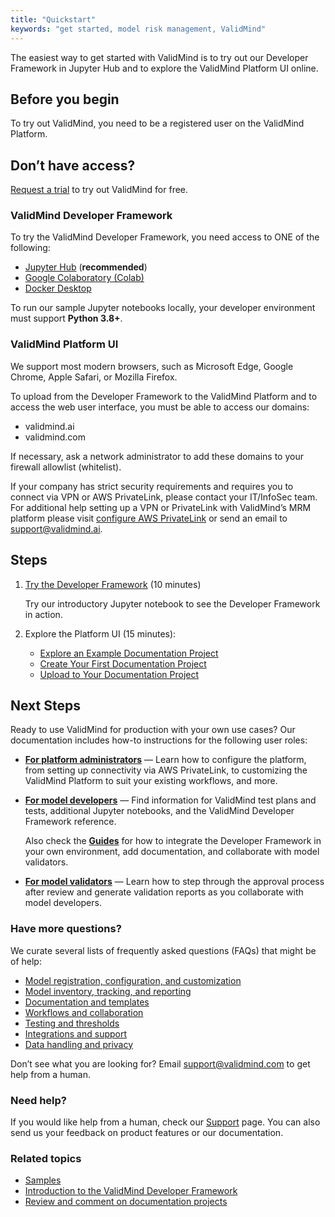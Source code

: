 ```yaml
---
title: "Quickstart"
keywords: "get started, model risk management, ValidMind"
---
```


The easiest way to get started with ValidMind is to try out our Developer Framework in Jupyter Hub and to explore the ValidMind Platform UI online. 

## Before you begin

To try out ValidMind, you need to be a registered user on the ValidMind Platform.

::: {.callout-tip}
## Don't have access?
[Request a trial](https://validmind.com/demo) to try out ValidMind for free. 
:::

### ValidMind Developer Framework

To try the ValidMind Developer Framework, you need access to ONE of the following:

- [Jupyter Hub](try-developer-framework-with-jupyterhub.qmd) (**recommended**)
- [Google Colaboratory (Colab)](try-developer-framework-with-colab.qmd)
- [Docker Desktop](try-developer-framework-with-docker.qmd)

To run our sample Jupyter notebooks locally, your developer environment must support **Python 3.8+**.

### ValidMind Platform UI

We support most modern browsers, such as Microsoft Edge, Google Chrome, Apple Safari, or Mozilla Firefox.

To upload from the Developer Framework to the ValidMind Platform and to access the web user interface, you must be able to access our domains:

- validmind.ai
- validmind.com

If necessary, ask a network administrator to add these domains to your firewall allowlist (whitelist). 

If your company has strict security requirements and requires you to connect via VPN or AWS PrivateLink, please contact your IT/InfoSec team. For additional help setting up a VPN or PrivateLink with ValidMind's MRM platform please visit [configure AWS PrivateLink](configure-aws-privatelink.qmd) or send an email to <support@validmind.ai>.

## Steps

1. [Try the Developer Framework](try-developer-framework-with-jupyterhub.qmd) (10 minutes)

   Try our introductory Jupyter notebook to see the Developer Framework in action. 

2. Explore the Platform UI (15 minutes):

    - [Explore an Example Documentation Project](explore-example-documentation-project.qmd)
    - [Create Your First Documentation Project](create-your-first-documentation-project.qmd)
    - [Upload to Your Documentation Project](upload-to-documentation-project.qmd)

## Next Steps

Ready to use ValidMind for production with your own use cases? Our documentation includes how-to instructions for the following user roles:

- [**For platform administrators**](guide.qmd) — Learn how to configure the platform, from setting up connectivity via AWS PrivateLink, to customizing the ValidMind Platform to suit your existing workflows, and more. 

- [**For model developers**](get-started-developer-framework.qmd) — Find information for ValidMind test plans and tests, additional Jupyter notebooks, and the ValidMind Developer Framework reference.

   Also check the [**Guides**](guide.qmd) for how to integrate the Developer Framework in your own environment, add documentation, and collaborate with model validators.

- [**For model validators**](guide.qmd) — Learn how to step through the approval process after review and generate validation reports as you collaborate with model developers.

### Have more questions?

We curate several lists of frequently asked questions (FAQs) that might be of help: 

- [Model registration, configuration, and customization](faq-models.qmd)
- [Model inventory, tracking, and reporting](faq-inventory.qmd)
- [Documentation and templates](faq-documentation.qmd)
- [Workflows and collaboration](faq-workflows.qmd)
- [Testing and thresholds](faq-testing.qmd)
- [Integrations and support](faq-integrations.qmd)
- [Data handling and privacy](faq-privacy.qmd)

Don't see what you are looking for? Email [support@validmind.com](mailto:support@validmind.com) to get help from a human.

### Need help?

If you would like help from a human, check our [Support](support.qmd) page. You can also send us your feedback on product features or our documentation.

### Related topics

- [Samples](samples-jupyter-notebooks.qmd) 
- [Introduction to the ValidMind Developer Framework](developer-framework-introduction.qmd)
- [Review and comment on documentation projects](review-documentation-project.qmd)
